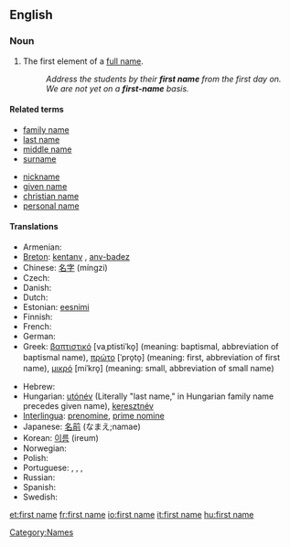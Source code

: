 ==English==

===Noun===
{{en-noun|sg=[[first]] [[name]]}}

# The first element of a [[full name]].
#: ''Address the students by their '''first name''' from the first day on.''
#: ''We are not yet on a '''first-name''' basis.''

====Related terms====
{{rel-top|terms related to first name}}
* [[family name]]
* [[last name]]
* [[middle name]]
* [[surname]]
{{rel-mid}}
* [[nickname]]
* [[given name]]
* [[christian name]]
* [[personal name]]
{{rel-bottom}}

====Translations====
{{trans-top|name chosen by parents}}
* Armenian: {{t+|hy|անուն|tr=anun|sc=Armn|xs=Armenian}}
* [[Breton]]: [[kentanv]] {{m}}, [[anv-badez]] {{m}}
* Chinese: [[名字]] (míngzi)
* Czech: {{t+|cs|křestní jméno|n}}
* Danish: {{t-|da|fornavn|n}}
* Dutch: {{t+|nl|voornaam|m}}
* Estonian: [[eesnimi]]
* Finnish: {{t+|fi|etunimi}}
* French: {{t+|fr|prénom|m}}
* German: {{t+|de|Vorname|m}}
* Greek: [[βαπτιστικό]] [vaˌptistiˈko̞] {{n}} (meaning: baptismal, abbreviation of baptismal name), [[πρώτο]] [ˈpro̞to̞] {{n}} (meaning: first, abbreviation of first name), [[μικρό]] [miˈkro̞] {{n}} (meaning: small, abbreviation of small name)
{{trans-mid}}
* Hebrew: {{t-|he|שם פרטי|sc=Hebr}}
* Hungarian: [[utónév]] (Literally "last name," in Hungarian family name precedes given name), [[keresztnév]]
* [[Interlingua]]: [[prenomine]], [[prime nomine]]
* Japanese: [[名前]] (なまえ;namae)
* Korean: [[이름]] (ireum)
* Norwegian: {{t+|no|fornavn|n}}
* Polish: {{t+|pl|imię|n}}
* Portuguese: {{t|pt|prenome|m}}, {{t|pt|antenome|m}}, {{t|pt|primeiro nome|m}}, {{t|pt|nome próprio|m}}
* Russian: {{t+|ru|имя|n|tr=ímja|sc=Cyrl}}
* Spanish: {{t+|es|nombre}}
* Swedish: {{t+|sv|förnamn}}
{{trans-bottom}}

[[Category:Names]]

[[et:first name]]
[[fr:first name]]
[[io:first name]]
[[it:first name]]
[[hu:first name]]